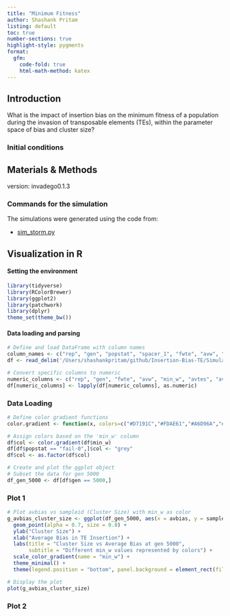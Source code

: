 ```yaml
---
title: "Minimum Fitness"
author: Shashank Pritam
listing: default
toc: true
number-sections: true
highlight-style: pygments
format: 
  gfm: 
    code-fold: true
    html-math-method: katex
---
```


## Introduction

What is the impact of insertion bias on the minimum fitness of a population during the invasion of transposable elements (TEs), within the parameter space of bias and cluster size?

### Initial conditions


## Materials & Methods

version: invadego0.1.3

### Commands for the simulation

The simulations were generated using the code from:

- [sim_storm.py](sim_storm.py)


## Visualization in R

#### Setting the environment
```r
library(tidyverse)
library(RColorBrewer)
library(ggplot2)
library(patchwork)
library(dplyr)
theme_set(theme_bw())
```


#### Data loading and parsing
```r

# Define and load DataFrame with column names
column_names <- c("rep", "gen", "popstat", "spacer_1", "fwte", "avw", "min_w", "avtes", "avpopfreq", "fixed", "spacer_2", "phase", "fwcli", "avcli", "fixcli", "spacer_3", "avbias", "3tot", "3cluster", "spacer_4", "sampleid")
df <- read_delim('/Users/shashankpritam/github/Insertion-Bias-TE/Simulation-Results_Files/simulation_storm/23thAug23at110646PM//combined.txt', delim='\t', col_names = column_names)

# Convert specific columns to numeric
numeric_columns <- c("rep", "gen", "fwte", "avw", "min_w", "avtes", "avpopfreq", "fixed", "fwcli", "avcli", "fixcli", "avbias", "sampleid")
df[numeric_columns] <- lapply(df[numeric_columns], as.numeric)
```

### Data Loading
```r
# Define color gradient functions
color.gradient <- function(x, colors=c("#D7191C","#FDAE61","#A6D96A","#1A9641"), colsteps=100) { colorRampPalette(colors) (colsteps) [ findInterval(x, seq(min(df$min_w),1.0, length.out=colsteps)) ] }

# Assign colors based on the 'min_w' column
df$col <- color.gradient(df$min_w)
df[df$popstat == "fail-0",]$col <- "grey"
df$col <- as.factor(df$col)

# Create and plot the ggplot object
# Subset the data for gen 5000
df_gen_5000 <- df[df$gen == 5000,]
```

### Plot 1
```r
# Plot avbias vs sampleid (Cluster Size) with min_w as color
g_avbias_cluster_size <- ggplot(df_gen_5000, aes(x = avbias, y = sampleid, color = min_w)) +
  geom_point(alpha = 0.7, size = 0.8) +
  ylab("Cluster Size") +
  xlab("Average Bias in TE Insertion") +
  labs(title = "Cluster Size vs Average Bias at gen 5000",
       subtitle = "Different min_w values represented by colors") +
  scale_color_gradient(name = "min_w") +
  theme_minimal() +
  theme(legend.position = "bottom", panel.background = element_rect(fill="grey90"))

# Display the plot
plot(g_avbias_cluster_size)
```

### Plot 2
